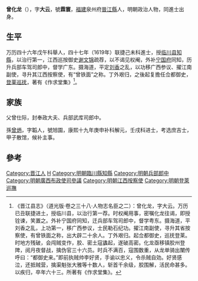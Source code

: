 '''曾化龙'''（{{bd|1588年||1650年|}}），字'''大云'''，號'''霖寰'''，[[福建|福建]]泉州府[[晉江縣|晉江縣]]人，明朝政治人物，同進士出身。

==生平==
万历四十六年戊午科舉人，四十七年（1619年）联捷己未科進士，授[[临川县|临川县]][[知縣|知縣]]，以治行第一，江西巡按御史[[謝文錦_(明朝)|谢文锦]]疏荐，以不谒见权阉，外补[[宁国府|宁国府]]同知，历升兵部车驾司郎中，督学广东。摄海道，平定[[刘香|刘香]]之乱，以功移广西参议、擢江南副使，寻升其江西按察使，有“曾铁面”之称。丁外艰归，之後起复擔任佥都御史，[[巡抚登莱|登莱巡抚]]，著有《作求堂集》<ref>《晋江县志》（道光版·卷之三十八·人物志名臣之二）：曾化龙，字大云。万历已丑联捷进土，授临川县，以治行第一荐。时权阉用事，密嘱化龙往谒，即授铨谏，笑置之。外补宁国府同知，迁兵部车驾司郎中，督学粤东。摄海道，平刘香之乱，上功第一，移广西参议，士民勒石纪功。擢江南副使，寻升其省按察使，有曾铁面之称，出大辟二十余人。丁外艰归。起佥都御史，巡抚登莱。时地方残破，会闯贼变作，胶、密土寇蠭起，遂破高密。化龙亟移镇胶州登陴，阅月夜督战，擒伪官三十六员。时兵不满百，寇围数重，从龙单骑出闉传呼曰：“都御史来。”即前执贼帅李好贤，手谕以忠义，令杀贼自効。好贤感泣，还抵贼营，擒渠魁张大雅等十数人，斩首千余级，胶围解，活民命甚多。以疾归，卒年六十三。所著有《作求堂集》。</ref>。

== 家族 ==
父曾仕际，封奉政大夫、兵部武库司郎中。

孫[[曾炳|曾炳]]，字韜人，號旭園，康熙十九年庚申补科解元，壬戌科进士，考选庶吉士，甲子散馆，候补主事。

==參考==
{{reflist}}

{{萬曆四十七年己未科殿試金榜}}

{{Authority control}}

{{DEFAULTSORT:Zeng曾}}
[[Category:晋江人|Category:晋江人]]
[[Category:曾姓|H]]
[[Category:明朝臨川縣知縣|Category:明朝臨川縣知縣]]
[[Category:明朝兵部郎中|Category:明朝兵部郎中]]
[[Category:明朝廣西布政使司參議|Category:明朝廣西布政使司參議]]
[[Category:明朝江西按察使|Category:明朝江西按察使]]
[[Category:明朝登萊巡撫|Category:明朝登萊巡撫]]


{{明朝人物小作品}}